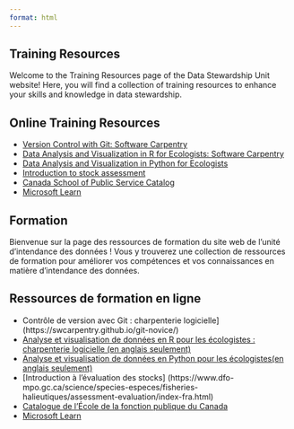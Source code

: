 ```yaml
---
format: html
---
```


::: {.content-visible when-profile="english"}

# Training Resources

Welcome to the Training Resources page of the Data Stewardship Unit website! Here, you will find a collection of training resources to enhance your skills and knowledge in data stewardship.

## Online Training Resources

- [Version Control with Git: Software Carpentry](https://swcarpentry.github.io/git-novice/)
- [Data Analysis and Visualization in R for Ecologists: Software Carpentry](https://datacarpentry.org/R-ecology-lesson/)
- [Data Analysis and Visualization in Python for Ecologists](https://datacarpentry.org/python-ecology-lesson/)
- [Introduction to stock assessment](https://www.dfo-mpo.gc.ca/science/species-especes/fisheries-halieutiques/assessment-evaluation/index-eng.html)
- [Canada School of Public Service Catalog](https://www.csps-efpc.gc.ca/catalogue/topics-eng.aspx)
- [Microsoft Learn](https://learn.microsoft.com/en-us/training/browse/)

:::

::: {.content-visible when-profile="french"}

# Formation

Bienvenue sur la page des ressources de formation du site web de l'unité d'intendance des données ! Vous y trouverez une collection de ressources de formation pour améliorer vos compétences et vos connaissances en matière d'intendance des données.

## Ressources de formation en ligne

- Contrôle de version avec Git : charpenterie logicielle](https://swcarpentry.github.io/git-novice/)
- [Analyse et visualisation de données en R pour les écologistes : charpenterie logicielle (en anglais seulement)](https://datacarpentry.org/R-ecology-lesson/)
- [Analyse et visualisation de données en Python pour les écologistes(en anglais seulement)](https://datacarpentry.org/python-ecology-lesson/)
- [Introduction à l'évaluation des stocks] (https://www.dfo-mpo.gc.ca/science/species-especes/fisheries-halieutiques/assessment-evaluation/index-fra.html)
- [Catalogue de l'École de la fonction publique du Canada](https://www.csps-efpc.gc.ca/catalogue/topics-fra.aspx)
- [Microsoft Learn](https://learn.microsoft.com/fr-ca/training/browse/)


:::